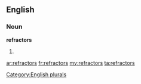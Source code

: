 ==English==

===Noun===
'''refractors'''

# {{plural of|[[refractor]]}}

[[Category:English plurals]]

[[ar:refractors]]
[[fr:refractors]]
[[my:refractors]]
[[ta:refractors]]